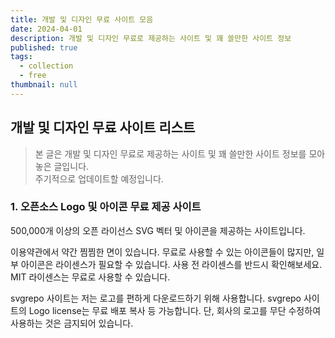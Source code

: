 ```yaml
---
title: 개발 및 디자인 무료 사이트 모음
date: 2024-04-01
description: 개발 및 디자인 무료로 제공하는 사이트 및 꽤 쓸만한 사이트 정보
published: true
tags:
  - collection
  - free
thumbnail: null
---
```


## 개발 및 디자인 무료 사이트 리스트

> 본 글은 개발 및 디자인 무료로 제공하는 사이트 및 꽤 쓸만한 사이트 정보를 모아놓은 글입니다.<br/>
> 주기적으로 업데이트할 예정입니다.

### 1. 오픈소스 Logo 및 아이콘 무료 제공 사이트

500,000개 이상의 오픈 라이선스 SVG 벡터 및 아이콘을 제공하는 사이트입니다.

<MDXLink title="https://www.svgrepo.com/" href="https://www.svgrepo.com/" />

이용약관에서 약간 찜찜한 면이 있습니다. 무료로 사용할 수 있는 아이콘들이 많지만, 일부 아이콘은 라이센스가 필요할 수 있습니다. 사용 전 라이센스를 반드시 확인해보세요. MIT 라이센스는 무료로 사용할 수 있습니다.

svgrepo 사이트는 저는 로고를 편하게 다운로드하기 위해 사용합니다. svgrepo 사이트의 Logo license는 무료 배포 복사 등 가능합니다. 단, 회사의 로고를 무단 수정하여 사용하는 것은 금지되어 있습니다.
